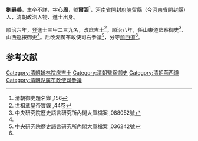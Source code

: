 '''劉嗣美'''，生卒不詳，字'''心周'''，號'''爾涵'''<ref>清朝御史題名錄 ,156</ref>，[[河南省|河南省]][[開封府|開封府]][[陳留縣|陳留縣]]（今[[河南省|河南省]][[開封縣|開封縣]]）人，清朝政治人物、進士出身。

順治六年，登進士三甲二三九名，改[[庶吉士|庶吉士]]<ref>世祖章皇帝實錄 ,44卷</ref>。順治八年，任山東道[[監察御史|監察御史]]<ref name="#1">中央研究院歷史語言研究所內閣大庫檔案 ,088052號</ref>、山西巡按御史<ref name="#1"/>。后改湖廣布政使司右參議<ref name="#2">中央研究院歷史語言研究所內閣大庫檔案 ,036242號</ref>，分守[[荊西道|荊西道]]<ref name="#2"/>。

==参考文献==
{{reflist|2}}
{{清朝人物小作品}}
{{順治六年己丑科殿試金榜}}
[[Category:清朝翰林院庶吉士|Category:清朝翰林院庶吉士]]
[[Category:清朝監察御史|Category:清朝監察御史]]
[[Category:清朝荊西道|Category:清朝荊西道]]
[[Category:清朝湖廣布政使司參議|Category:清朝湖廣布政使司參議]]